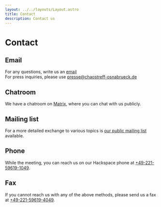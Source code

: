 ```yaml
---
layout: ../../layouts/Layout.astro
title: Contact
description: Contact us
---
```


# Contact

## Email

For any questions, write us an [email](mailto:info@chaostreff-osnabrueck.de)<br/>
For press inquiries, please use [presse@chaostreff-osnabrueck.de](mailto:presse@chaostreff-osnabrueck.de)

## Chatroom

We have a chatroom on [Matrix](https://matrix.to/#/#public_ctreffos:matrix.drpetervoigt.de), where you can chat with us publicly.

## Mailing list

For a more detailed exchange to various topics is [our public mailing list](https://listserv.chaostreff-osnabrueck.de/sympa/arc/ctreffos-public/2023-02/msg00000.html)
available.

## Phone

While the meeting, you can reach us on our Hackspace phone at [+49-221-59619-1049](tel:+49-221-59619-1049).

## Fax

If you cannot reach us with any of the above methods, please send us a fax at [+49-221-59619-4049](fax:+49-221-59619-4049).
